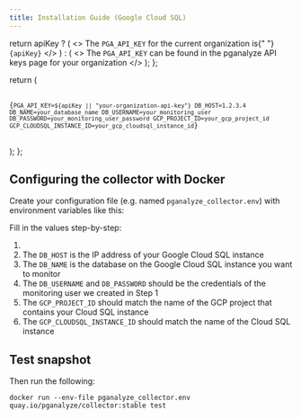 ```yaml
---
title: Installation Guide (Google Cloud SQL)
---
```


  return apiKey ? (
    <>
      The <code>PGA_API_KEY</code> for the current organization is{" "}
      <code>{apiKey}</code>
    </>
  ) : (
    <>
      The <code>PGA_API_KEY</code> can be found in the pganalyze API keys page
      for your organization
    </>
  );
};

  return (
    <pre>
      <code>
        {`PGA_API_KEY=${apiKey || "your-organization-api-key"}
DB_HOST=1.2.3.4
DB_NAME=your_database_name
DB_USERNAME=your_monitoring_user
DB_PASSWORD=your_monitoring_user_password
GCP_PROJECT_ID=your_gcp_project_id
GCP_CLOUDSQL_INSTANCE_ID=your_gcp_cloudsql_instance_id`}
      </code>
    </pre>
  );
};

## Configuring the collector with Docker

Create your configuration file (e.g. named `pganalyze_collector.env`) with environment variables like this:

<CollectorDotEnv apiKey={props.apiKey} />

Fill in the values step-by-step:

1. <APIKeyInstructions apiKey={props.apiKey} />
2. The `DB_HOST` is the IP address of your Google Cloud SQL instance
3. The `DB_NAME` is the database on the Google Cloud SQL instance you want to monitor
4. The `DB_USERNAME` and `DB_PASSWORD` should be the credentials of the monitoring user we created in Step 1
5. The `GCP_PROJECT_ID` should match the name of the GCP project that contains your Cloud SQL instance
6. The `GCP_CLOUDSQL_INSTANCE_ID` should match the name of the Cloud SQL instance

## Test snapshot

Then run the following:

```
docker run --env-file pganalyze_collector.env quay.io/pganalyze/collector:stable test
```

